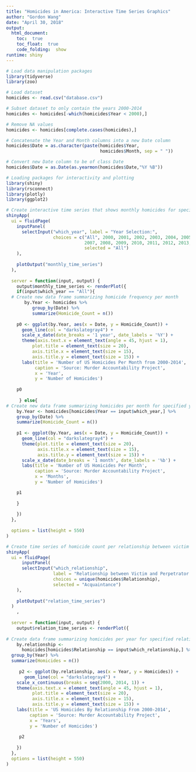 ---
title: "Homicides in America: Interactive Time Series Graphics"
author: "Gordon Wang"
date: "April 30, 2018"
output: 
  html_document:
    toc:  true
    toc_float:  true
    code_folding:  show
runtime: shiny
---
```{r, warning = FALSE, message = FALSE}
# Load data manipulation packages
library(tidyverse)
library(zoo)

# Load dataset
homicides <- read.csv("database.csv")

# Subset dataset to only contain the years 2000-2014
homicides <- homicides[-which(homicides$Year < 2000),]

# Remove NA values
homicides <- homicides[complete.cases(homicides),]

# Concatenate the Year and Month columns into a new Date column
homicides$Date = as.character(paste(homicides$Year, 
                                    homicides$Month, sep = " "))

# Convert new Date column to be of class Date
homicides$Date = as.Date(as.yearmon(homicides$Date,"%Y %B"))
```

```{r}
# Loading packages for interactivity and plotting
library(shiny)
library(rsconnect)
library(plotly)
library(ggplot2)

# Create interactive time series that shows monthly homicides for specified year
shinyApp(
  ui = fluidPage(
    inputPanel(
      selectInput("which_year", label = "Year Selection:",
                  choices = c("All", 2000, 2001, 2002, 2003, 2004, 2005, 2006, 
                              2007, 2008, 2009, 2010, 2011, 2012, 2013, 2014),
                              selected = "All")
    ),
    
    plotOutput("monthly_time_series")
  ),
  
  server = function(input, output) {
    output$monthly_time_series <- renderPlot({
    if(input$which_year == "All"){
  # Create new data frame summarizing homicide frequency per month
       by.Year <- homicides %>%
          group_by(Date) %>%
          summarize(Homicide_Count = n())
        
    p0 <- ggplot(by.Year, aes(x = Date, y = Homicide_Count)) + 
      geom_line(col = "darkslategray4") +
      scale_x_date(date_breaks = '1 year', date_labels = '%Y') +
      theme(axis.text.x = element_text(angle = 45, hjust = 1), 
          plot.title = element_text(size = 20), 
          axis.title.x = element_text(size = 15),
          axis.title.y = element_text(size = 15)) +
      labs(title = 'Number of US Homicides Per Month from 2000-2014',
           caption = 'Source: Murder Accountability Project',
           x = 'Year',
           y = 'Number of Homicides')
        
    p0
    
     } else{
# Create new data frame summarizing homicides per month for specified year
    by.Year <- homicides[homicides$Year == input$which_year,] %>%
    group_by(Date) %>%
    summarize(Homicide_Count = n())
      
    p1 <- ggplot(by.Year, aes(x = Date, y = Homicide_Count)) + 
      geom_line(col = "darkslategray4") + 
      theme(plot.title = element_text(size = 20),
            axis.title.x = element_text(size = 15),
            axis.title.y = element_text(size = 15)) +
      scale_x_date(date_breaks = '1 month', date_labels = '%b') + 
      labs(title = 'Number of US Homicides Per Month',
           caption = 'Source: Murder Accountability Project',
           x = 'Months',
           y = 'Number of Homicides')

    p1
    
    }
      
    })
  },
  
  options = list(height = 550)
)
```

```{r}
# Create time series of homicide count per relationship between victim and perpetrator from 2000-2014
shinyApp(
  ui = fluidPage(
      inputPanel(
      selectInput("which_relationship", 
                  label = "Relationship between Victim and Perpetrator:",
                  choices = unique(homicides$Relationship), 
                  selected = "Acquaintance")
    ),
    
    plotOutput("relation_time_series")
  )
    ,
  
  server = function(input, output) {
    output$relation_time_series <- renderPlot({
      
# Create data frame summarizing homicides per year for specified relationship 
    by.relationship <- 
      homicides[homicides$Relationship == input$which_relationship,] %>%
  group_by(Year) %>%
  summarize(Homicides = n())
      
     p2 <- ggplot(by.relationship, aes(x = Year, y = Homicides)) + 
       geom_line(col = "darkslategray4") + 
    scale_x_continuous(breaks = seq(2000, 2014, 1)) +
    theme(axis.text.x = element_text(angle = 45, hjust = 1),
          plot.title = element_text(size = 20), 
          axis.title.x = element_text(size = 15),
          axis.title.y = element_text(size = 15)) +
    labs(title = 'US Homicides By Relationship From 2000-2014',
         caption = 'Source: Murder Accountability Project',
         x = 'Years',
         y = 'Number of Homicides')
     
     p2
     
    })
  },
  options = list(height = 550)
)
```





